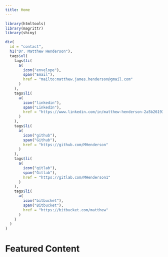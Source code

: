 ```yaml
---
title: Home
---
```


```r
library(htmltools)
library(magrittr)
library(shiny)

div(
  id = "contact",
  h1("Dr. Matthew Henderson"),
  tags$ul(
    tags$li(
      a(
        icon("envelope"),
        span("Email"),
        href = "mailto:matthew.james.henderson@gmail.com"
      )
    ),
    tags$li(
      a(
        icon("linkedin"),
        span("LinkedIn"),
        href = "https://www.linkedin.com/in/matthew-henderson-2a5b26193"
      )
    ),
    tags$li(
      a(
        icon("github"),
        span("Github"),
        href = "https://github.com/MHenderson"
      )
    ),
    tags$li(
      a(
        icon("gitlab"),
        span("Gitlab"),
        href = "https://gitlab.com/MHenderson1"
      )
    ),
    tags$li(
      a(
        icon("bitbucket"),
        span("Bitbucket"),
        href = "https://bitbucket.com/matthew"
      )
    )
  )
)
```

# Featured Content
